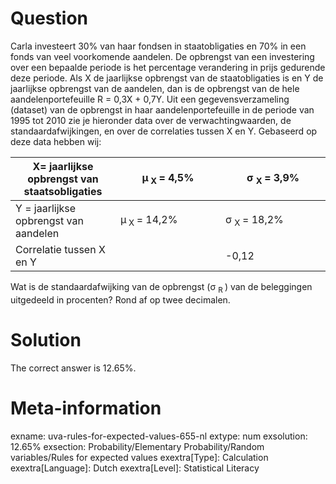 Question
========

Carla investeert 30% van haar fondsen in staatobligaties en 70% in een fonds van veel voorkomende aandelen. De opbrengst van een investering over een bepaalde periode is het percentage verandering in prijs gedurende deze periode. Als X de jaarlijkse opbrengst van de staatobligaties is en Y de jaarlijkse opbrengst van de aandelen, dan is de opbrengst van de hele aandelenportefeuille R = 0,3X + 0,7Y.
Uit een gegevensverzameling (dataset) van de opbrengst in haar aandelenportefeuille in de periode van 1995 tot 2010 zie je hieronder data over de verwachtingwaarden, de standaardafwijkingen, en over de correlaties tussen X en Y.
Gebaseerd op deze data hebben wij:

|X= jaarlijkse opbrengst van staatsobligaties|&mu;<sub> X </sub> = 4,5%|&sigma; <sub> X </sub> = 3,9%|
|-|-|-|
|Y = jaarlijkse opbrengst van aandelen|&mu;<sub> X </sub> = 14,2%|&sigma; <sub> X </sub> = 18,2% |
Correlatie tussen X en Y || -0,12|


Wat is de standaardafwijking van de opbrengst (&sigma; <sub> R </sub>) van de beleggingen uitgedeeld in procenten? Rond af op twee decimalen. 

Solution
========

The correct answer is 12.65%.

Meta-information
================
exname: uva-rules-for-expected-values-655-nl 
extype: num 
exsolution: 12.65% 
exsection: Probability/Elementary Probability/Random variables/Rules for expected values 
exextra[Type]: Calculation 
exextra[Language]: Dutch 
exextra[Level]: Statistical Literacy 
